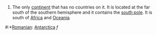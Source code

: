 #The only [[continent]] that has no countries on it.  It is located at the far south of the southern hemisphere and it contains the [[south pole]].  It is south of [[Africa]] and [[Oceania]].

#:*[[Romanian]]: [[Antarctica]] ''f''
